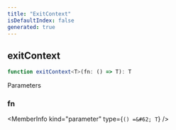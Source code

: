 ```yaml
---
title: "ExitContext"
isDefaultIndex: false
generated: true
---
```



<!-- This file was generated from the CommandKit source. Do not modify. Instead, re-run the "docgen" script -->


## exitContext

<GenerationInfo sourceFile="packages/commandkit/src/context/async-context.ts" sourceLine="26" packageName="commandkit" />



```ts title="Signature"
function exitContext<T>(fn: () => T): T
```
Parameters

### fn

<MemberInfo kind="parameter" type={`() =&#62; T`} />

